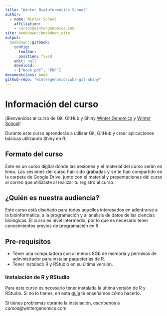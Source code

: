 ```yaml
--- 
title: "Winter Bioinformatics School"
author:
  - name: Winter School
    affiliation:
    - cursos@wintergenomics.com
site: bookdown::bookdown_site
output: 
  bookdown::gitbook:
    config:
      toolbar:
      position: fixed
    edit: null
    download: 
    - ["book.pdf", "PDF"]
documentclass: book
github-repo: "wintergenomics/wbs-git-shiny"
---
```


# Información del curso {-}

<p align="justify">

¡Bienvenidos al curso de Git, GitHub y Shiny [Winter Genomics](https://www.wintergenomics.com/) y [Winter School](https://www.wintergenomics.com/index.php/soluciones/winter-school/)!

Durante este curso aprenderás a utilizar Git, GitHub y crear aplicaciones básicas utilizando Shiny en R.
</p>

## Formato del curso {-}

<p align="justify">

Este es un curso digital donde las sesiones y el material del curso serán en línea. Las sesiones del curso han sido grabadas y se te han compartido en la carpeta de Google Drive, junto con el material y presentaciones del curso al correo que utilizaste al realizar tu registro al curso. 
</p>

## ¿Quién es nuestra audiencia? {-}

<p align="justify">

Este curso está diseñado para todos aquellos interesados en adentrarse a la bioinformática, a la programación y al análisis de datos de las ciencias biológicas. El curso es nivel intermedio, por lo que es necesario tener conocimientos previos de programación en R.

</p>

## Pre-requisitos {-}

- Tener una computadora con al menos 8Gb de memoria y permisos de administrador para instalar paqueterías de R.
- Tener instalado R y RStudio en su última versión.

### Instalación de R y RStudio {-}
<p align="justify">

Para este curso es necesario tener instalada la última versión de R y RStudio. Si no lo tienes, en esta [guía](https://drive.google.com/file/d/1yFlFoG_cjpVyOhGHaB5I76xXASDmp70_/view) te enseñamos cómo hacerlo.

Si tienes problemas durante la instalación, escríbenos a cursos@wintergenomics.com

</p>